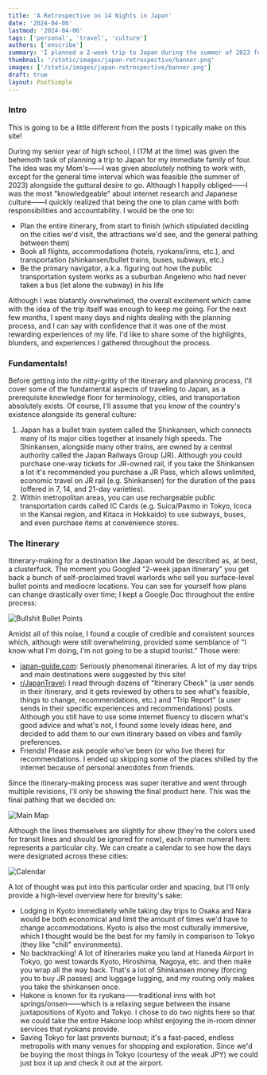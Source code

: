 ```yaml
---
title: 'A Retrospective on 14 Nights in Japan'
date: '2024-04-06'
lastmod: '2024-04-06'
tags: ['personal', 'travel', 'culture']
authors: ['enscribe']
summary: 'I planned a 2-week trip to Japan during the summer of 2023 for my family. Here are some of the highlights, blunders, experiences gathered throughout the process.'
thumbnail: '/static/images/japan-retrospective/banner.png'
images: ['/static/images/japan-retrospective/banner.png']
draft: true
layout: PostSimple
---
```


### Intro

This is going to be a little different from the posts I typically make on this site!

During my senior year of high school, I (17M at the time) was given the behemoth task of planning a trip to Japan for my immediate family of four. The idea was my Mom's——I was given absolutely nothing to work with, except for the general time interval which was feasible (the summer of 2023) alongside the guttural desire to go. Although I happily obliged——I was the most "knowledgeable" about internet research and Japanese culture——I quickly realized that being the one to plan came with both responsibilities and accountability. I would be the one to:

- Plan the entire itinerary, from start to finish (which stipulated deciding on the cities we'd visit, the attractions we'd see, and the general pathing between them)
- Book all flights, accommodations (hotels, ryokans/inns, etc.), and transportation (shinkansen/bullet trains, buses, subways, etc.)
- Be the primary navigator, a.k.a. figuring out how the public transportation system works as a suburban Angeleno who had never taken a bus (let alone the subway) in his life

Although I was blatantly overwhelmed, the overall excitement which came with the idea of the trip itself was enough to keep me going. For the next few months, I spent many days and nights dealing with the planning process, and I can say with confidence that it was one of the most rewarding experiences of my life. I'd like to share some of the highlights, blunders, and experiences I gathered throughout the process.

### Fundamentals!

Before getting into the nitty-gritty of the itinerary and planning process, I'll cover some of the fundamental aspects of traveling to Japan, as a prerequisite knowledge floor for terminology, cities, and transportation absolutely exists. Of course, I'll assume that you know of the country's existence alongside its general culture:

1. Japan has a bullet train system called the Shinkansen, which connects many of its major cities together at insanely high speeds. The Shinkansen, alongside many other trains, are owned by a central authority called the Japan Railways Group (JR). Although you could purchase one-way tickets for JR-owned rail, if you take the Shinkansen a lot it's recommended you purchase a JR Pass, which allows unlimited, economic travel on JR rail (e.g. Shinkansen) for the duration of the pass (offered in 7, 14, and 21-day varieties).
2. Within metropolitan areas, you can use rechargeable public transportation cards called IC Cards (e.g. Suica/Pasmo in Tokyo, Icoca in the Kansai region, and Kitaca in Hokkaido) to use subways, buses, and even purchase items at convenience stores.

### The Itinerary

Itinerary-making for a destination like Japan would be described as, at best, a clusterfuck. The moment you Googled "2-week japan itinerary" you get back a bunch of self-proclaimed travel warlords who sell you surface-level bullet points and mediocre locations. You can see for yourself how plans can change drastically over time; I kept a Google Doc throughout the entire process:

![Bullshit Bullet Points](/static/images/japan-retrospective/bullshit.png)

Amidst all of this noise, I found a couple of credible and consistent sources which, although were still overwhelming, provided some semblance of "I know what I'm doing, I'm not going to be a stupid tourist." Those were:

- [japan-guide.com](https://www.japan-guide.com/): Seriously phenomenal itineraries. A lot of my day trips and main destinations were suggested by this site!
- [r/JapanTravel](https://www.reddit.com/r/JapanTravel/): I read through dozens of "Itinerary Check" (a user sends in their itinerary, and it gets reviewed by others to see what's feasible, things to change, recommendations, etc.) and "Trip Report" (a user sends in their specific experiences and recommendations) posts. Although you still have to use some internet fluency to discern what's good advice and what's not, I found some lovely ideas here, and decided to add them to our own itinerary based on vibes and family preferences.
- Friends! Please ask people who've been (or who live there) for recommendations. I ended up skipping some of the places shilled by the internet because of personal anecdotes from friends.

Since the itinerary-making process was super iterative and went through multiple revisions, I'll only be showing the final product here. This was the final pathing that we decided on:

![Main Map](/static/images/japan-retrospective/main-map.png)

Although the lines themselves are slightly for show (they're the colors used for transit lines and should be ignored for now), each roman numeral here represents a particular city. We can create a calendar to see how the days were designated across these cities:

![Calendar](/static/images/japan-retrospective/calendar.png)

A lot of thought was put into this particular order and spacing, but I'll only provide a high-level overview here for brevity's sake:

- Lodging in Kyoto immediately while taking day trips to Osaka and Nara would be both economical and limit the amount of times we'd have to change accommodations. Kyoto is also the most culturally immersive, which I thought would be the best for my family in comparison to Tokyo (they like "chill" environments).
- No backtracking! A lot of itineraries make you land at Haneda Airport in Tokyo, go west towards Kyoto, Hiroshima, Nagoya, etc. and then make you wrap all the way back. That's a lot of Shinkansen money (forcing you to buy JR passes) and luggage lugging, and my routing only makes you take the shinkansen once.
- Hakone is known for its ryokans——traditional inns with hot springs/onsen——which is a relaxing segue between the insane juxtapositions of Kyoto and Tokyo. I chose to do two nights here so that we could take the entire Hakone loop whilst enjoying the in-room dinner services that ryokans provide.
- Saving Tokyo for last prevents burnout; it's a fast-paced, endless metropolis with many venues for shopping and exploration. Since we'd be buying the most things in Tokyo (courtesy of the weak JPY) we could just box it up and check it out at the airport.

